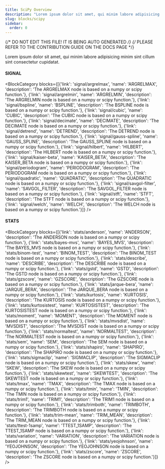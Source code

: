 ```yaml
---
title: SciPy Overview
description: "Lorem ipsum dolor sit amet, qui minim labore adipisicing minim sint cillum sint consectetur cupidatat."
slug: blocks/scipy
sidebar:
  order: 0
---
```


{/* DO NOT EDIT THIS FILE! IT IS BEING AUTO GENERATED */}
{/* PLEASE REFER TO THE CONTRIBUTION GUIDE ON THE DOCS PAGE */}


Lorem ipsum dolor sit amet, qui minim labore adipisicing minim sint cillum sint consectetur cupidatat.

 #### SIGNAL
<BlockCategory blocks={[{'link': 'signal/argrelmax', 'name': 'ARGRELMAX', 'description': 'The ARGRELMAX node is based on a numpy or scipy function.'}, {'link': 'signal/argrelmin', 'name': 'ARGRELMIN', 'description': 'The ARGRELMIN node is based on a numpy or scipy function.'}, {'link': 'signal/bspline', 'name': 'BSPLINE', 'description': 'The BSPLINE node is based on a numpy or scipy function.'}, {'link': 'signal/cubic', 'name': 'CUBIC', 'description': 'The CUBIC node is based on a numpy or scipy function.'}, {'link': 'signal/decimate', 'name': 'DECIMATE', 'description': 'The DECIMATE node is based on a numpy or scipy function.'}, {'link': 'signal/detrend', 'name': 'DETREND', 'description': 'The DETREND node is based on a numpy or scipy function.'}, {'link': 'signal/gauss-spline', 'name': 'GAUSS_SPLINE', 'description': 'The GAUSS_SPLINE node is based on a numpy or scipy function.'}, {'link': 'signal/hilbert', 'name': 'HILBERT', 'description': 'The HILBERT node is based on a numpy or scipy function.'}, {'link': 'signal/kaiser-beta', 'name': 'KAISER_BETA', 'description': 'The KAISER_BETA node is based on a numpy or scipy function.'}, {'link': 'signal/periodogram', 'name': 'PERIODOGRAM', 'description': 'The PERIODOGRAM node is based on a numpy or scipy function.'}, {'link': 'signal/quadratic', 'name': 'QUADRATIC', 'description': 'The QUADRATIC node is based on a numpy or scipy function.'}, {'link': 'signal/savgol-filter', 'name': 'SAVGOL_FILTER', 'description': 'The SAVGOL_FILTER node is based on a numpy or scipy function.'}, {'link': 'signal/stft', 'name': 'STFT', 'description': 'The STFT node is based on a numpy or scipy function.'}, {'link': 'signal/welch', 'name': 'WELCH', 'description': 'The WELCH node is based on a numpy or scipy function.'}]} />

 #### STATS
<BlockCategory blocks={[{'link': 'stats/anderson', 'name': 'ANDERSON', 'description': 'The ANDERSON node is based on a numpy or scipy function.'}, {'link': 'stats/bayes-mvs', 'name': 'BAYES_MVS', 'description': 'The BAYES_MVS node is based on a numpy or scipy function.'}, {'link': 'stats/binom-test', 'name': 'BINOM_TEST', 'description': 'The BINOM_TEST node is based on a numpy or scipy function.'}, {'link': 'stats/describe', 'name': 'DESCRIBE', 'description': 'The DESCRIBE node is based on a numpy or scipy function.'}, {'link': 'stats/gstd', 'name': 'GSTD', 'description': 'The GSTD node is based on a numpy or scipy function.'}, {'link': 'stats/gzscore', 'name': 'GZSCORE', 'description': 'The GZSCORE node is based on a numpy or scipy function.'}, {'link': 'stats/jarque-bera', 'name': 'JARQUE_BERA', 'description': 'The JARQUE_BERA node is based on a numpy or scipy function.'}, {'link': 'stats/kurtosis', 'name': 'KURTOSIS', 'description': 'The KURTOSIS node is based on a numpy or scipy function.'}, {'link': 'stats/kurtosistest', 'name': 'KURTOSISTEST', 'description': 'The KURTOSISTEST node is based on a numpy or scipy function.'}, {'link': 'stats/moment', 'name': 'MOMENT', 'description': 'The MOMENT node is based on a numpy or scipy function.'}, {'link': 'stats/mvsdist', 'name': 'MVSDIST', 'description': 'The MVSDIST node is based on a numpy or scipy function.'}, {'link': 'stats/normaltest', 'name': 'NORMALTEST', 'description': 'The NORMALTEST node is based on a numpy or scipy function.'}, {'link': 'stats/sem', 'name': 'SEM', 'description': 'The SEM node is based on a numpy or scipy function.'}, {'link': 'stats/shapiro', 'name': 'SHAPIRO', 'description': 'The SHAPIRO node is based on a numpy or scipy function.'}, {'link': 'stats/sigmaclip', 'name': 'SIGMACLIP', 'description': 'The SIGMACLIP node is based on a numpy or scipy function.'}, {'link': 'stats/skew', 'name': 'SKEW', 'description': 'The SKEW node is based on a numpy or scipy function.'}, {'link': 'stats/skewtest', 'name': 'SKEWTEST', 'description': 'The SKEWTEST node is based on a numpy or scipy function.'}, {'link': 'stats/tmax', 'name': 'TMAX', 'description': 'The TMAX node is based on a numpy or scipy function.'}, {'link': 'stats/tmin', 'name': 'TMIN', 'description': 'The TMIN node is based on a numpy or scipy function.'}, {'link': 'stats/trim1', 'name': 'TRIM1', 'description': 'The TRIM1 node is based on a numpy or scipy function.'}, {'link': 'stats/trimboth', 'name': 'TRIMBOTH', 'description': 'The TRIMBOTH node is based on a numpy or scipy function.'}, {'link': 'stats/trim-mean', 'name': 'TRIM_MEAN', 'description': 'The TRIM_MEAN node is based on a numpy or scipy function.'}, {'link': 'stats/ttest-1samp', 'name': 'TTEST_1SAMP', 'description': 'The TTEST_1SAMP node is based on a numpy or scipy function.'}, {'link': 'stats/variation', 'name': 'VARIATION', 'description': 'The VARIATION node is based on a numpy or scipy function.'}, {'link': 'stats/yeojohnson', 'name': 'YEOJOHNSON', 'description': 'The YEOJOHNSON node is based on a numpy or scipy function.'}, {'link': 'stats/zscore', 'name': 'ZSCORE', 'description': 'The ZSCORE node is based on a numpy or scipy function.'}]} />
